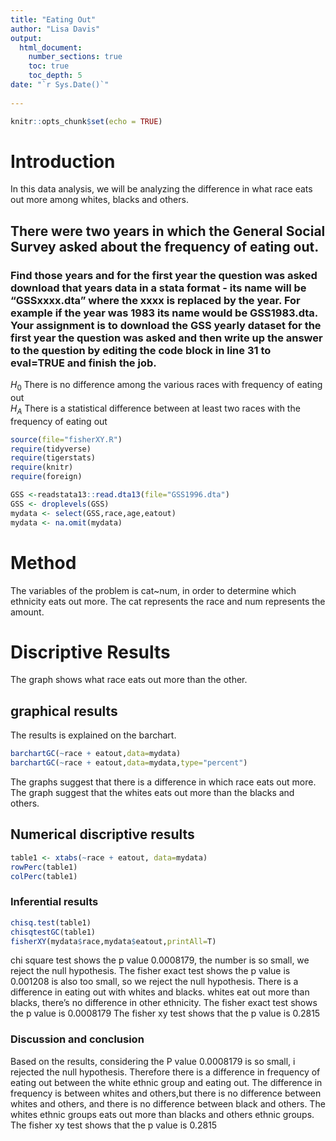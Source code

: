 ```yaml
---
title: "Eating Out"
author: "Lisa Davis"
output: 
  html_document:
    number_sections: true
    toc: true
    toc_depth: 5
date: "`r Sys.Date()`"    
    
---
```


```r
knitr::opts_chunk$set(echo = TRUE)
```

# Introduction

In this data analysis, we will be analyzing the difference in what race eats out more among whites, blacks and others.

## There were two years in which the General Social Survey asked about the frequency of eating out.
### Find those years and for the first year the question was asked download that years data in a stata format - its name will be "GSSxxxx.dta" where the xxxx is replaced by the year.  For example if the year was 1983 its name would be GSS1983.dta. Your assignment is to download the GSS yearly dataset for the first year the question was asked and then  write up the answer to the question by editing the  code block in line 31 to eval=TRUE and finish the job. 

$H_0$ There is no difference among the various races with frequency of eating out  
$H_A$ There is a statistical difference between at least two races with the frequency of eating out  


```r
source(file="fisherXY.R")
require(tidyverse)
require(tigerstats)
require(knitr)
require(foreign)
```
```r
GSS <-readstata13::read.dta13(file="GSS1996.dta")
GSS <- droplevels(GSS)
mydata <- select(GSS,race,age,eatout)
mydata <- na.omit(mydata)
```


# Method

The variables of the problem is cat~num, in order to determine which ethnicity eats out more. The cat represents the race and num represents the amount.

# Discriptive Results

The graph shows what race eats out more than the other.

## graphical results

The results is explained on the barchart.



```r
barchartGC(~race + eatout,data=mydata)
barchartGC(~race + eatout,data=mydata,type="percent")

```

The graphs suggest that there is a difference in which race eats out more. The graph suggest that the whites eats out more than the blacks and others.


## Numerical discriptive results

```r
table1 <- xtabs(~race + eatout, data=mydata)
rowPerc(table1)
colPerc(table1)
```

### Inferential results

```r
chisq.test(table1)
chisqtestGC(table1)
fisherXY(mydata$race,mydata$eatout,printAll=T)
```


chi square test shows the p value 0.0008179, the number is so small, we reject the null hypothesis. The fisher exact test shows the p value is 0.001208 is also too small, so we reject the null hypothesis. There is a difference in eating out with whites and blacks. whites eat out more than blacks, there's no difference in other ethnicity.
The fisher exact test shows the p value is 0.0008179
The fisher xy test shows that the p value is 0.2815

### Discussion and conclusion

Based on the results, considering the P value 0.0008179 is so small, i rejected the null hypothesis. Therefore there is a difference in frequency of eating out between the white ethnic group and eating out. The difference in frequency is between whites and others,but there is no difference between whites and others, and there is no difference between black and others. The whites ethnic groups eats out more than blacks and others ethnic groups.
The fisher xy test shows that the p value is 0.2815
